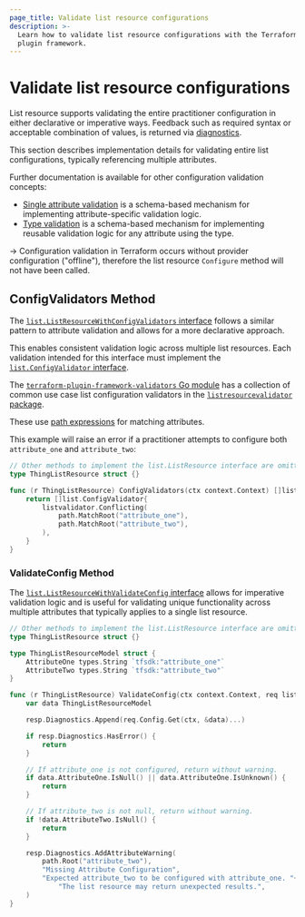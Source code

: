 ```yaml
---
page_title: Validate list resource configurations
description: >-
  Learn how to validate list resource configurations with the Terraform
  plugin framework.
---
```


# Validate list resource configurations

List resource supports validating the entire practitioner configuration in either declarative or imperative ways. Feedback such as required syntax or acceptable combination of values, is returned via [diagnostics](/terraform/plugin/framework/diagnostics).

This section describes implementation details for validating entire list configurations, typically referencing multiple attributes.

Further documentation is available for other configuration validation concepts:

- [Single attribute validation](/terraform/plugin/framework/validation#attribute-validation) is a schema-based mechanism for implementing attribute-specific validation logic.
- [Type validation](/terraform/plugin/framework/validation#type-validation) is a schema-based mechanism for implementing reusable validation logic for any attribute using the type.

-> Configuration validation in Terraform occurs without provider configuration ("offline"), therefore the list resource `Configure` method will not have been called.

## ConfigValidators Method

The [`list.ListResourceWithConfigValidators` interface](https://pkg.go.dev/github.com/hashicorp/terraform-plugin-framework/list#ListResourceWithConfigValidators) follows a similar pattern to attribute validation and allows for a more declarative approach.

This enables consistent validation logic across multiple list resources. Each validation intended for this interface must implement the [`list.ConfigValidator` interface](https://pkg.go.dev/github.com/hashicorp/terraform-plugin-framework/list#ConfigValidator).

The [`terraform-plugin-framework-validators` Go module](https://pkg.go.dev/github.com/hashicorp/terraform-plugin-framework-validators) has a collection of common use case list configuration validators in the [`listresourcevalidator` package](https://pkg.go.dev/github.com/hashicorp/terraform-plugin-framework-validators/listresourcevalidator).

These use [path expressions](/terraform/plugin/framework/path-expressions) for matching attributes.

This example will raise an error if a practitioner attempts to configure both `attribute_one` and `attribute_two`:

```go
// Other methods to implement the list.ListResource interface are omitted for brevity
type ThingListResource struct {}

func (r ThingListResource) ConfigValidators(ctx context.Context) []list.ConfigValidator {
    return []list.ConfigValidator{
        listvalidator.Conflicting(
            path.MatchRoot("attribute_one"),
            path.MatchRoot("attribute_two"),
        ),
    }
}
```

### ValidateConfig Method

The [`list.ListResourceWithValidateConfig` interface](https://pkg.go.dev/github.com/hashicorp/terraform-plugin-framework/list#ListResourceWithValidateConfig) allows for imperative validation logic and is useful for validating unique functionality across multiple attributes that typically applies to a single list resource.

```go
// Other methods to implement the list.ListResource interface are omitted for brevity
type ThingListResource struct {}

type ThingListResourceModel struct {
    AttributeOne types.String `tfsdk:"attribute_one"`
    AttributeTwo types.String `tfsdk:"attribute_two"`
}

func (r ThingListResource) ValidateConfig(ctx context.Context, req list.ValidateConfigRequest, resp *list.ValidateConfigResponse) {
    var data ThingListResourceModel

    resp.Diagnostics.Append(req.Config.Get(ctx, &data)...)

    if resp.Diagnostics.HasError() {
        return
    }

    // If attribute_one is not configured, return without warning.
    if data.AttributeOne.IsNull() || data.AttributeOne.IsUnknown() {
        return
    }

    // If attribute_two is not null, return without warning.
    if !data.AttributeTwo.IsNull() {
        return
    }

    resp.Diagnostics.AddAttributeWarning(
        path.Root("attribute_two"),
        "Missing Attribute Configuration",
        "Expected attribute_two to be configured with attribute_one. "+
            "The list resource may return unexpected results.",
    )
}
```